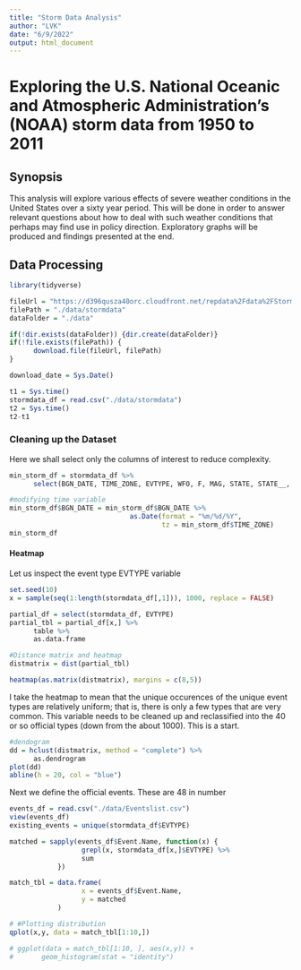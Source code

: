 ```yaml
---
title: "Storm Data Analysis"
author: "LVK"
date: "6/9/2022"
output: html_document
---
```


# Exploring the U.S. National Oceanic and Atmospheric Administration's (NOAA) storm data from 1950 to 2011

## Synopsis
This analysis will explore various effects of severe weather conditions in the United States over a sixty year period. This will be done in order to answer relevant questions about how to deal with such weather conditions that perhaps may find use in policy direction. Exploratory graphs will be produced and findings presented at the end.


## Data Processing
```r
library(tidyverse)
```


```r

fileUrl = "https://d396qusza40orc.cloudfront.net/repdata%2Fdata%2FStormData.csv.bz2"
filePath = "./data/stormdata"
dataFolder = "./data"

if(!dir.exists(dataFolder)) {dir.create(dataFolder)}
if(!file.exists(filePath)) {
      download.file(fileUrl, filePath)
}

download_date = Sys.Date()
```


``` r
t1 = Sys.time()
stormdata_df = read.csv("./data/stormdata")
t2 = Sys.time()
t2-t1

```

### Cleaning up the Dataset
Here we shall select only the columns of interest to reduce complexity.
``` r
min_storm_df = stormdata_df %>%
      select(BGN_DATE, TIME_ZONE, EVTYPE, WFO, F, MAG, STATE, STATE__, LENGTH, WIDTH, FATALITIES: CROPDMGEXP)

#modifying time variable
min_storm_df$BGN_DATE = min_storm_df$BGN_DATE %>% 
                              as.Date(format = "%m/%d/%Y", 
                                      tz = min_storm_df$TIME_ZONE)
min_storm_df
```


#### Heatmap
Let us inspect the event type EVTYPE variable
```r
set.seed(10)
x = sample(seq(1:length(stormdata_df[,1])), 1000, replace = FALSE)

partial_df = select(stormdata_df, EVTYPE)
partial_tbl = partial_df[x,] %>%
      table %>%
      as.data.frame

#Distance matrix and heatmap
distmatrix = dist(partial_tbl)

heatmap(as.matrix(distmatrix), margins = c(8,5))


```
I take the heatmap to mean that the unique occurences of the unique event types are relatively uniform; that is, there is only a few types that are very common. This variable needs to be cleaned up and reclassified into the 40 or so official types (down from the about 1000). This is a start. 

``` r
#dendogram
dd = hclust(distmatrix, method = "complete") %>%
      as.dendrogram
plot(dd)
abline(h = 20, col = "blue")
```
Next we define the official events. These are 48 in number
``` r
events_df = read.csv("./data/Eventslist.csv")
view(events_df)
existing_events = unique(stormdata_df$EVTYPE)

```



``` r
matched = sapply(events_df$Event.Name, function(x) {
                  grepl(x, stormdata_df[x,]$EVTYPE) %>%
                  sum
            })

match_tbl = data.frame(
                  x = events_df$Event.Name,
                  y = matched
            )

# #Plotting distribution
qplot(x,y, data = match_tbl[1:10,])

# ggplot(data = match_tbl[1:10, ], aes(x,y)) +
#       geom_histogram(stat = "identity")

```